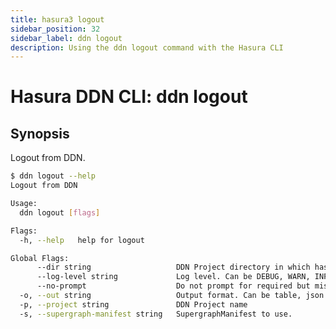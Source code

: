 ```yaml
---
title: hasura3 logout
sidebar_position: 32
sidebar_label: ddn logout
description: Using the ddn logout command with the Hasura CLI
---
```


# Hasura DDN CLI: ddn logout 

## Synopsis
Logout from DDN.

```bash
$ ddn logout --help
Logout from DDN

Usage:
  ddn logout [flags]

Flags:
  -h, --help   help for logout

Global Flags:
      --dir string                   DDN Project directory in which hasura.yaml is present (default ".")
      --log-level string             Log level. Can be DEBUG, WARN, INFO, ERROR, or FATAL. (default "INFO")
      --no-prompt                    Do not prompt for required but missing flags
  -o, --out string                   Output format. Can be table, json or yaml. (default "table")
  -p, --project string               DDN Project name
  -s, --supergraph-manifest string   SupergraphManifest to use.
```

